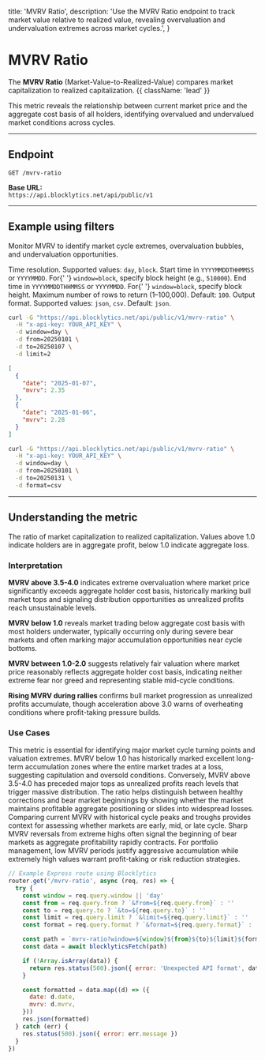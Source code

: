   title: 'MVRV Ratio',
  description:
    'Use the MVRV Ratio endpoint to track market value relative to realized value, revealing overvaluation and undervaluation extremes across market cycles.',
}

# MVRV Ratio

The **MVRV Ratio** (Market-Value-to-Realized-Value) compares market capitalization to realized capitalization. {{ className: 'lead' }}

This metric reveals the relationship between current market price and the aggregate cost basis of all holders, identifying overvalued and undervalued market conditions across cycles.

---

## Endpoint

`GET /mvrv-ratio`

**Base URL:**  
`https://api.blocklytics.net/api/public/v1`

---

## Example using filters

<Row>
  <Col>

Monitor MVRV to identify market cycle extremes, overvaluation bubbles, and undervaluation opportunities.

<Properties>
  <Property name="window" type="string">
    Time resolution. Supported values: <code>day</code>, <code>block</code>.
  </Property>
  <Property name="from" type="string">
    Start time in <code>YYYYMMDDTHHMMSS</code> or <code>YYYYMMDD</code>. For{' '}
    <code>window=block</code>, specify block height (e.g., <code>510000</code>).
  </Property>
  <Property name="to" type="string">
    End time in <code>YYYYMMDDTHHMMSS</code> or <code>YYYYMMDD</code>. For{' '}
    <code>window=block</code>, specify block height.
  </Property>
  <Property name="limit" type="integer">
    Maximum number of rows to return (1–100,000). Default: <code>100</code>.
  </Property>
  <Property name="format" type="string">
    Output format. Supported values: <code>json</code>, <code>csv</code>.
    Default: <code>json</code>.
  </Property>
</Properties>

  </Col>
  <Col>

```bash {title="Requesting MVRV Ratio data"}
curl -G "https://api.blocklytics.net/api/public/v1/mvrv-ratio" \
  -H "x-api-key: YOUR_API_KEY" \
  -d window=day \
  -d from=20250101 \
  -d to=20250107 \
  -d limit=2
```

```json {title="Sample JSON response"}
[
  {
    "date": "2025-01-07",
    "mvrv": 2.35
  },
  {
    "date": "2025-01-06",
    "mvrv": 2.28
  }
]
```

```bash {title="Exporting as CSV"}
curl -G "https://api.blocklytics.net/api/public/v1/mvrv-ratio" \
  -H "x-api-key: YOUR_API_KEY" \
  -d window=day \
  -d from=20250101 \
  -d to=20250131 \
  -d format=csv
```

  </Col>
</Row>

---

## Understanding the metric

<Row>
  <Col>

<Properties>
  <Property name="mvrv" type="number">
    The ratio of market capitalization to realized capitalization. Values above
    1.0 indicate holders are in aggregate profit, below 1.0 indicate aggregate
    loss.
  </Property>
</Properties>

### Interpretation

**MVRV above 3.5-4.0** indicates extreme overvaluation where market price significantly exceeds aggregate holder cost basis, historically marking bull market tops and signaling distribution opportunities as unrealized profits reach unsustainable levels.

**MVRV below 1.0** reveals market trading below aggregate cost basis with most holders underwater, typically occurring only during severe bear markets and often marking major accumulation opportunities near cycle bottoms.

**MVRV between 1.0-2.0** suggests relatively fair valuation where market price reasonably reflects aggregate holder cost basis, indicating neither extreme fear nor greed and representing stable mid-cycle conditions.

**Rising MVRV during rallies** confirms bull market progression as unrealized profits accumulate, though acceleration above 3.0 warns of overheating conditions where profit-taking pressure builds.

### Use Cases

This metric is essential for identifying major market cycle turning points and valuation extremes. MVRV below 1.0 has historically marked excellent long-term accumulation zones where the entire market trades at a loss, suggesting capitulation and oversold conditions. Conversely, MVRV above 3.5-4.0 has preceded major tops as unrealized profits reach levels that trigger massive distribution. The ratio helps distinguish between healthy corrections and bear market beginnings by showing whether the market maintains profitable aggregate positioning or slides into widespread losses. Comparing current MVRV with historical cycle peaks and troughs provides context for assessing whether markets are early, mid, or late cycle. Sharp MVRV reversals from extreme highs often signal the beginning of bear markets as aggregate profitability rapidly contracts. For portfolio management, low MVRV periods justify aggressive accumulation while extremely high values warrant profit-taking or risk reduction strategies.

  </Col>
  <Col>

```js {title="Node.js (Express) example"}
// Example Express route using Blocklytics
router.get('/mvrv-ratio', async (req, res) => {
  try {
    const window = req.query.window || 'day'
    const from = req.query.from ? `&from=${req.query.from}` : ''
    const to = req.query.to ? `&to=${req.query.to}` : ''
    const limit = req.query.limit ? `&limit=${req.query.limit}` : ''
    const format = req.query.format ? `&format=${req.query.format}` : ''

    const path = `mvrv-ratio?window=${window}${from}${to}${limit}${format}`
    const data = await blocklyticsFetch(path)

    if (!Array.isArray(data)) {
      return res.status(500).json({ error: 'Unexpected API format', data })
    }

    const formatted = data.map((d) => ({
      date: d.date,
      mvrv: d.mvrv,
    }))
    res.json(formatted)
  } catch (err) {
    res.status(500).json({ error: err.message })
  }
})
```

  </Col>
</Row>
